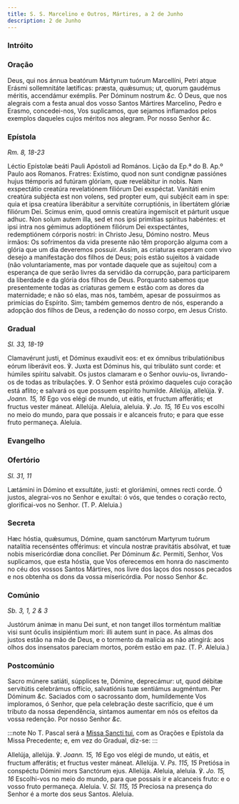 ```yaml
---
title: S. S. Marcelino e Outros, Mártires, a 2 de Junho
description: 2 de Junho
---
```



### Intróito

<LinkCard href="/missal/santos/03-10#intróito" title="Os Quarenta Mártires" />

### Oração

<div class="grid grid-cols-2 gap-5">
  <span class="text-justify">
    Deus, qui nos ánnua beatórum Mártyrum tuórum Marcellíni, Petri atque Erásmi
    sollemnitáte lætíficas: præsta, quǽsumus; ut, quorum gaudémus méritis,
    accendámur exémplis. Per Dóminum nostrum <em>&c.</em>
  </span>
  <span class="text-justify">
    Ó Deus, que nos alegrais com a festa anual dos vosso Santos Mártires
    Marcelino, Pedro e Erasmo, concedei-nos, Vos suplicamos, que sejamos
    inflamados pelos exemplos daqueles cujos méritos nos alegram. Por nosso
    Senhor <em>&c.</em>
  </span>
</div>

### Epístola

_Rm. 8, 18-23_

<div class="grid grid-cols-2 gap-5">
  <span class="text-justify">
    Léctio Epístolæ beáti Pauli Apóstoli ad Romános.
  </span>
  <span class="text-justify">Lição da Ep.ª do B. Ap.º Paulo aos Romanos.</span>
  <span class="text-justify">
    Fratres: Exístimo, quod non sunt condignæ passiónes hujus ttémporis ad
    futúram glóriam, quæ revelábitur in nobis. Nam exspectátio creatúra
    revelatiónem filiórum Dei exspéctat. Vanitáti enim creatúra subjécta est non
    volens, sed propter eum, qui subjécit eam in spe: quia et ipsa creatúra
    liberábitur a servitúte corruptiónis, in libertátem glóriæ filiórum Dei.
    Scimus enim, quod omnis creatúra ingemíscit et párturit usque adhuc. Non
    solum autem illa, sed et nos ipsi primítias spíritus habéntes: et ipsi intra
    nos gémimus adoptiónem filiórum Dei exspectántes, redemptiónem córporis
    nostri: in Christo Jesu, Dómino nostro.
  </span>
  <span class="text-justify">
    Meus irmãos: Os sofrimentos da vida presente não têm proporção alguma com a
    glória que um dia deveremos possuir. Assim, as criaturas esperam com vivo
    desejo a manifestação dos filhos de Deus; pois estão sujeitos à vaidade (não
    voluntariamente, mas por vontade daquele que as sujeitou) com a esperança de
    que serão livres da servidão da corrupção, para participarem da liberdade e
    da glória dos filhos de Deus. Porquanto sabemos que presentemente todas as
    criaturas gemem e estão com as dores da maternidade; e não só elas, mas nós,
    também, apesar de possuirmos as primícias do Espírito. Sim; também gememos
    dentro de nós, esperando a adopção dos filhos de Deus, a redenção do nosso
    corpo, em Jesus Cristo.
  </span>
</div>

### Gradual

_Sl. 33, 18-19_

<div class="grid grid-cols-2 gap-5">
  <span class="text-justify">
    Clamavérunt justi, et Dóminus exaudívit eos: et ex ómnibus tribulatiónibus
    eórum liberávit eos. ℣. Juxta est Dóminus his, qui tribuláto sunt corde: et
    húmiles spíritu salvabit.
  </span>
  <span class="text-justify">
    Os justos clamaram e o Senhor ouviu-os, livrando-os de todas as tribulações.
    ℣. O Senhor está próximo daqueles cujo coração está aflito; e salvará os que
    possuem espírito humilde.
  </span>
  <span class="text-justify">
    Allelúja, allelúja. ℣. <em>Joann. 15, 16</em> Ego vos elégi de mundo, ut
    eátis, et fructum afferátis; et fructus vester máneat. Allelúja.
  </span>
  <span class="text-justify">
    Aleluia, aleluia. ℣. <em>Jo. 15, 16</em> Eu vos escolhi no meio do mundo,
    para que possais ir e alcanceis fruto; e para que esse fruto permaneça.
    Aleluia.
  </span>
</div>

### Evangelho

<LinkCard
  href="/missal/comum/6muitosmartires1#evangelho"
  title="Muitos Mártires - Missa Intret in"
/>

<LinkCard
  href="/missal/comum/6muitosmartires1#evangelho"
  title="Muitos Mártires - Missa Intret in"
/>

### Ofertório

_Sl. 31, 11_

<div class="grid grid-cols-2 gap-5">
  <span class="text-justify">
    Lætámini in Dómino et exsultáte, justi: et gloriámini, omnes recti corde.
  </span>
  <span class="text-justify">
    Ó justos, alegrai-vos no Senhor e exultai: ó vós, que tendes o coração
    recto, glorificai-vos no Senhor. (T. P. Aleluia.)
  </span>
</div>

### Secreta

<div class="grid grid-cols-2 gap-5">
  <span class="text-justify">
    Hæc hóstia, quǽsumus, Dómine, quam sanctórum Martyrum tuórum natalítia
    recenséntes offérimus: et víncula nostræ pravitátis absólvat, et tuæ nobis
    misericórdiæ dona concíliet. Per Dóminum <em>&c.</em>
  </span>
  <span class="text-justify">
    Permiti, Senhor, Vos suplicamos, que esta hóstia, que Vos oferecemos em
    honra do nascimento no céu dos vossos Santos Mártires, nos livre dos laços
    dos nossos pecados e nos obtenha os dons da vossa misericórdia. Por nosso
    Senhor <em>&c.</em>
  </span>
</div>

### Comúnio

_Sb. 3, 1, 2 & 3_

<div class="grid grid-cols-2 gap-5">
  <span class="text-justify">
    Justórum ánimæ in manu Dei sunt, et non tanget illos torméntum malítiæ visi
    sunt óculis insipiéntium mori: illi autem sunt in pace.
  </span>
  <span class="text-justify">
    As almas dos justos estão na mão de Deus, e o tormento da malícia as não
    atingirá: aos olhos dos insensatos pareciam mortos, porém estão em paz. (T.
    P. Aleluia.)
  </span>
</div>

### Postcomúnio

<div class="grid grid-cols-2 gap-5">
  <span class="text-justify">
    Sacro múnere satiáti, súpplices te, Dómine, deprecámur: ut, quod débitæ
    servitútis celebrámus offício, salvatiónis tuæ sentiámus augméntum. Per
    Dóminum <em>&c.</em>
  </span>
  <span class="text-justify">
    Saciados com o sacrossanto dom, humildemente Vos imploramos, ó Senhor, que
    pela celebração deste sacrifício, que é um tributo da nossa dependência,
    sintamos aumentar em nós os efeitos da vossa redenção. Por nosso Senhor
    <em>&c.</em>
  </span>
</div>

:::note
No T. Pascal será a [Missa Sancti tui](/missal/comum/10martires), com as Orações e
Epístola da Missa Precedente; e, em vez do Gradual, diz-se:
:::

<div class="grid grid-cols-2 gap-5">
  <span class="text-justify">
    Allelúja, allelúja. ℣. <em>Joann. 15, 16</em> Ego vos elégi de mundo, ut
    eátis, et fructum afferátis; et fructus vester máneat. Allelúja. V.
    <em>Ps. 115, 15</em> Pretiósa in conspéctu Dómini mors Sanctórum ejus. Allelúja.
  </span>
  <span class="text-justify">
    Aleluia, aleluia. ℣. <em>Jo. 15, 16</em> Escolhi-vos no meio do mundo, para
    que possais ir e alcanceis fruto: e o vosso fruto permaneça. Aleluia. V.
    <em>Sl. 115, 15</em> Preciosa na presença do Senhor é a morte dos seus Santos.
    Aleluia.
  </span>
</div>
